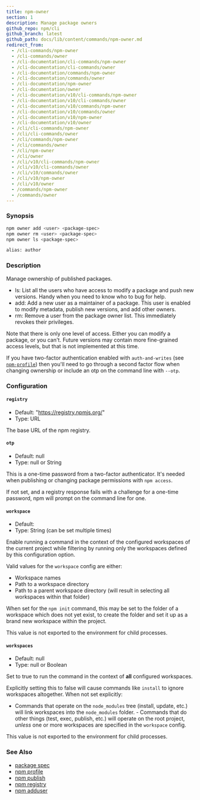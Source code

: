 ```yaml
---
title: npm-owner
section: 1
description: Manage package owners
github_repo: npm/cli
github_branch: latest
github_path: docs/lib/content/commands/npm-owner.md
redirect_from:
  - /cli-commands/npm-owner
  - /cli-commands/owner
  - /cli-documentation/cli-commands/npm-owner
  - /cli-documentation/cli-commands/owner
  - /cli-documentation/commands/npm-owner
  - /cli-documentation/commands/owner
  - /cli-documentation/npm-owner
  - /cli-documentation/owner
  - /cli-documentation/v10/cli-commands/npm-owner
  - /cli-documentation/v10/cli-commands/owner
  - /cli-documentation/v10/commands/npm-owner
  - /cli-documentation/v10/commands/owner
  - /cli-documentation/v10/npm-owner
  - /cli-documentation/v10/owner
  - /cli/cli-commands/npm-owner
  - /cli/cli-commands/owner
  - /cli/commands/npm-owner
  - /cli/commands/owner
  - /cli/npm-owner
  - /cli/owner
  - /cli/v10/cli-commands/npm-owner
  - /cli/v10/cli-commands/owner
  - /cli/v10/commands/owner
  - /cli/v10/npm-owner
  - /cli/v10/owner
  - /commands/npm-owner
  - /commands/owner
---
```


### Synopsis

```bash
npm owner add <user> <package-spec>
npm owner rm <user> <package-spec>
npm owner ls <package-spec>

alias: author
```

### Description

Manage ownership of published packages.

- ls: List all the users who have access to modify a package and push new versions. Handy when you need to know who to bug for help.
- add: Add a new user as a maintainer of a package. This user is enabled to modify metadata, publish new versions, and add other owners.
- rm: Remove a user from the package owner list. This immediately revokes their privileges.

Note that there is only one level of access. Either you can modify a package, or you can't. Future versions may contain more fine-grained access levels, but that is not implemented at this time.

If you have two-factor authentication enabled with `auth-and-writes` (see [`npm-profile`](/cli/v10/commands/npm-profile)) then you'll need to go through a second factor flow when changing ownership or include an otp on the command line with `--otp`.

### Configuration

#### `registry`

- Default: "https://registry.npmjs.org/"
- Type: URL

The base URL of the npm registry.

#### `otp`

- Default: null
- Type: null or String

This is a one-time password from a two-factor authenticator. It's needed when publishing or changing package permissions with `npm access`.

If not set, and a registry response fails with a challenge for a one-time password, npm will prompt on the command line for one.

#### `workspace`

- Default:
- Type: String (can be set multiple times)

Enable running a command in the context of the configured workspaces of the current project while filtering by running only the workspaces defined by this configuration option.

Valid values for the `workspace` config are either:

- Workspace names
- Path to a workspace directory
- Path to a parent workspace directory (will result in selecting all workspaces within that folder)

When set for the `npm init` command, this may be set to the folder of a workspace which does not yet exist, to create the folder and set it up as a brand new workspace within the project.

This value is not exported to the environment for child processes.

#### `workspaces`

- Default: null
- Type: null or Boolean

Set to true to run the command in the context of **all** configured workspaces.

Explicitly setting this to false will cause commands like `install` to ignore workspaces altogether. When not set explicitly:

- Commands that operate on the `node_modules` tree (install, update, etc.) will link workspaces into the `node_modules` folder. - Commands that do other things (test, exec, publish, etc.) will operate on the root project, _unless_ one or more workspaces are specified in the `workspace` config.

This value is not exported to the environment for child processes.

### See Also

- [package spec](/cli/v10/using-npm/package-spec)
- [npm profile](/cli/v10/commands/npm-profile)
- [npm publish](/cli/v10/commands/npm-publish)
- [npm registry](/cli/v10/using-npm/registry)
- [npm adduser](/cli/v10/commands/npm-adduser)
